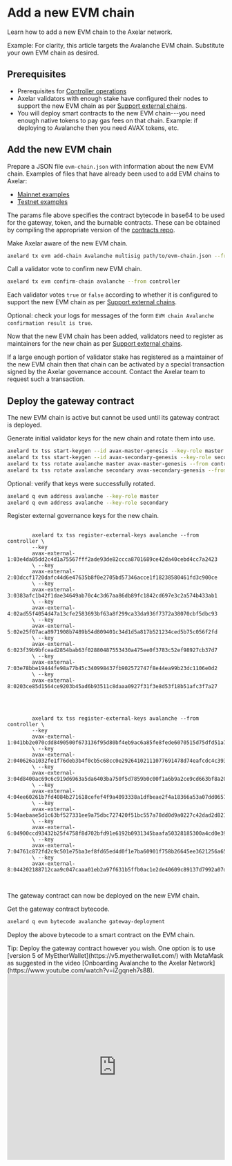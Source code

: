 # Add a new EVM chain


Learn how to add a new EVM chain to the Axelar network.

<Callout emoji="💡">
  Example: For clarity, this article targets the Avalanche EVM chain. Substitute
  your own EVM chain as desired.
</Callout>

## Prerequisites

- Prerequisites for [Controller operations](/controller)
- Axelar validators with enough stake have configured their nodes to support the new EVM chain as per [Support external chains](/validator/external-chains/overview).
- You will deploy smart contracts to the new EVM chain---you need enough native tokens to pay gas fees on that chain. Example: if deploying to Avalanche then you need AVAX tokens, etc.

## Add the new EVM chain

Prepare a JSON file `evm-chain.json` with information about the new EVM chain. Examples of files that have already been used to add EVM chains to Axelar:

- [Mainnet examples](https://github.com/axelarnetwork/axelarate-community/tree/main/resources/mainnet/evm-chain-params)
- [Testnet examples](https://github.com/axelarnetwork/axelarate-community/tree/main/resources/testnet/evm-chain-params)

The params file above specifies the contract bytecode in base64 to be used for the gateway, token, and the burnable contracts. These can be obtained by compiling the appropriate version of the [contracts repo](https://github.com/axelarnetwork/solidity-cgp-gateway).

Make Axelar aware of the new EVM chain.

```bash
axelard tx evm add-chain Avalanche multisig path/to/evm-chain.json --from controller
```

Call a validator vote to confirm new EVM chain.

```bash
axelard tx evm confirm-chain avalanche --from controller
```

Each validator votes `true` or `false` according to whether it is configured to support the new EVM chain as per [Support external chains](/validator/external-chains/overview).

Optional: check your logs for messages of the form `EVM chain Avalanche confirmation result is true`.

Now that the new EVM chain has been added, validators need to register as maintainers for the new chain as per [Support external chains](/validator/external-chains/overview).

If a large enough portion of validator stake has registered as a maintainer of the new EVM chain then that chain can be activated by a special transaction signed by the Axelar governance account. Contact the Axelar team to request such a transaction.

## Deploy the gateway contract

The new EVM chain is active but cannot be used until its gateway contract is deployed.

Generate initial validator keys for the new chain and rotate them into use.

```bash
axelard tx tss start-keygen --id avax-master-genesis --key-role master --from controller
axelard tx tss start-keygen --id avax-secondary-genesis --key-role secondary --from controller
axelard tx tss rotate avalanche master avax-master-genesis --from controller
axelard tx tss rotate avalanche secondary avax-secondary-genesis --from controller
```

Optional: verify that keys were successfully rotated.

```bash
axelard q evm address avalanche --key-role master
axelard q evm address avalanche --key-role secondary
```

Register external governance keys for the new chain.

<tabs>
  <tab-item title="Mainnet">
    <pre>
      <code class="language-bash">
        axelard tx tss register-external-keys avalanche --from controller \
        --key
        avax-external-1:03e4da05dd2c4d1a75567fff2ade93de82ccca8701689ce42da40cebd4cc7a2423
        \ --key
        avax-external-2:03dccf1720dafc44d6e47635b8f0e2705bd57346acce1f18238580461fd3c900ce
        \ --key
        avax-external-3:0383afc1b42f1dae34649ab70c4c3d67aa86db89fc1842cd697e3c2a574b433ab1
        \ --key
        avax-external-4:02ad55f4054d47a13cfe2583693bf63a8f299ca33da936f7372a38070cbf5dbc93
        \ --key
        avax-external-5:02e25f07aca8971908b7489b54d809401c34d1d5a817b521234ced5b75c056f2fd
        \ --key
        avax-external-6:023f39b9bfcead2854bab63f02880487553430a475ee0f3783c52ef98927cb37d7
        \ --key
        avax-external-7:03e78bbe19444fe98a77b45c340998437fb902572747f8e44ea99b23dc1106e0d2
        \ --key
        avax-external-8:0203ce85d1564ce9203b45ad6b93511c8daaa0927f31f3e8d53f18b51afc3f7a27
      </code>
    </pre>
  </tab-item>
  <tab-item title="Testnet">
    <pre>
      <code class="language-bash">
        axelard tx tss register-external-keys avalanche --from controller \
        --key
        avax-external-1:041bb2e070cdd8490500f673136f95d80bf4eb9ac6a85fe8fede6070515d75dfd51a7187318aeb17eb53e711a8ccc0939bbda30ac67836969b64422ef6831a6e2a
        \ --key
        avax-external-2:040626a1032fe1f76deb3b4f0cb5c68cc0e29264102111077691478d74eafcdc4c3938bb712b7d8cd15f9c72261432be19217f02e445d4caeb09d7a1abe793642e
        \ --key
        avax-external-3:04d8400ac69c6c919d6963a5da6403ba750f5d7859b0c00f1a6b9a2ce9cd663bf8a20af0351f0e6dbc7bc41040c06156d02b78f25fd6b9b54db03bd53e812b8577
        \ --key
        avax-external-4:04ee60261b7fd4084b271618cefef4f9a4093338a1dfbeae2f4a18366a53a07dd0657f31fa38c2739885fbc9ee1e83e25b3fcda6581be8f82400c7d0a18eb79070
        \ --key
        avax-external-5:04aebaae5d1c63bf527331ee9a75dbc727420f51bc557a78dd0d9a0227c42dad2d821c9a3b24ca75b558b3c333cb8e4acaa4fb174a07ebd8268c6a43b83e04ffdc
        \ --key
        avax-external-6:04900ccd93432b25f4758f8d702bfd91e6192b0931345baafa50328185300a4cd0e392398612f5394fd6026f06fa73fb42a4f43ced2fa5ef326e5d658fd90113d3
        \ --key
        avax-external-7:04761c872fd2c9c501e75ba3ef8fd65ed4d0f1e7ba60901f758b26645ee3621256a65df63f10b009f1f0e458e7cdb69737098cc30e99cf41887d7adc24c9492729
        \ --key
        avax-external-8:044202188712caa9c047caaa01eb2a97f631b5ffb0ac1e2de40609c89137d7992a07d7b6c48cb69eee0323855377582a5601008a1190ca6c2b37316c2aead28bfd
      </code>
    </pre>
  </tab-item>
</tabs>

The gateway contract can now be deployed on the new EVM chain.

Get the gateway contract bytecode.

```bash
axelard q evm bytecode avalanche gateway-deployment
```

Deploy the above bytecode to a smart contract on the EVM chain.

<Callout emoji="💡" longConent>
  Tip: Deploy the gateway contract however you wish. One option is to use
  [version 5 of MyEtherWallet](https://v5.myetherwallet.com/) with MetaMask as
  suggested in the video [Onboarding Avalanche to the Axelar
  Network](https://www.youtube.com/watch?v=iZgqneh7s88).
  <iframe
    width="100%"
    height="430"
    src="https://www.youtube.com/embed/iZgqneh7s88"
    frameBorder="0"
    allow="accelerometer; autoplay; clipboard-write; encrypted-media; gyroscope; picture-in-picture"
    allowFullScreen
    className="mt-4"
   
  />
</Callout>

Note the following from your deployment transaction:

- `{EVM_GATEWAY_TX_HASH}` transaction ID on the EVM chain
- `{EVM_GATEWAY_ADDR}` address of the new gateway smart contract on the EVM chain

Wait until the transaction `{EVM_GATEWAY_TX_HASH}` has received enough block confirmations on the EVM chain. (This number was set in the `confirmation_height` in the file `evm-chain.json` when you executed `add-chain`.)

Call a validator vote to confirm gateway deployment.

```bash
axelard tx evm confirm-gateway-deployment avalanche {EVM_GATEWAY_TX_HASH} {EVM_GATEWAY_ADDR} --from controller
```

Optional: check your logs for messages of the form `Avalanche gateway confirmation result is true`.
